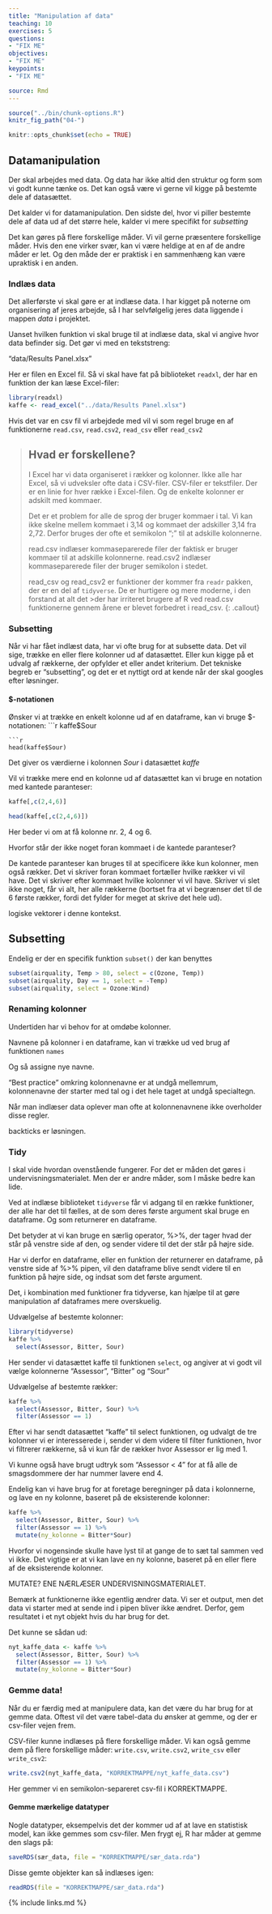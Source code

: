 ```yaml
---
title: "Manipulation af data"
teaching: 10
exercises: 5
questions:
- "FIX ME"
objectives:
- "FIX ME"
keypoints:
- "FIX ME"

source: Rmd
---
```


```r
source("../bin/chunk-options.R")
knitr_fig_path("04-")
```

```r
knitr::opts_chunk$set(echo = TRUE)
```



## Datamanipulation

Der skal arbejdes med data. Og data har ikke altid den struktur og form som vi 
godt kunne tænke os. Det kan også være vi gerne vil kigge på bestemte dele af 
datasættet. 

Det kalder vi for datamanipulation. Den sidste del, hvor vi piller bestemte dele
af data ud af det større hele, kalder vi mere specifikt for *subsetting*

Det kan gøres på flere forskellige måder. Vi vil gerne præsentere forskellige
måder. Hvis den ene virker svær, kan vi være heldige at en af de andre måder er 
let. Og den måde der er praktisk i en sammenhæng kan være upraktisk i en anden.


### Indlæs data

Det allerførste vi skal gøre er at indlæse data. I har kigget på noterne om 
organisering af jeres arbejde, så I har selvfølgelig jeres data liggende i mappen
*data* i projektet.

Uanset hvilken funktion vi skal bruge til at indlæse data, skal vi angive hvor
data befinder sig. Det gør vi med en tekststreng:

"data/Results Panel.xlsx"

Her er filen en Excel fil. Så vi skal have fat på biblioteket `readxl`, der har
en funktion der kan læse Excel-filer:


```r
library(readxl)
kaffe <- read_excel("../data/Results Panel.xlsx")
```

Hvis det var en csv fil vi arbejdede med vil vi som regel bruge en af 
funktionerne `read.csv`, `read.csv2`, `read_csv` eller `read_csv2`

> ## Hvad er forskellene?
> 
> I Excel har vi data organiseret i rækker og kolonner. Ikke alle har Excel, så
> vi udveksler ofte data i CSV-filer. CSV-filer er tekstfiler. Der er en linie
> for hver række i Excel-filen. Og de enkelte kolonner er adskilt med kommaer.
> 
> Det er et problem for alle de sprog der bruger kommaer i tal. Vi kan ikke skelne
> mellem kommaet i 3,14 og kommaet der adskiller 3,14 fra 2,72. Derfor bruges der 
> ofte et semikolon ";" til at adskille kolonnerne.
> 
> read.csv indlæser kommaseparerede filer der faktisk er bruger kommaer til at adskille
> kolonnerne. read.csv2 indlæser kommaseparerede filer der bruger semikolon i stedet.
>
> read_csv og read_csv2 er funktioner der kommer fra `readr` pakken, der er en
> del af `tidyverse`. De er hurtigere og mere moderne, i den forstand at alt det >der har irriteret brugere af R ved read.csv funktionerne gennem årene er blevet
> forbedret i read_csv.
{: .callout}

### Subsetting

Når vi har fået indlæst data, har vi ofte brug for at 
subsette data. Det vil sige, trække en eller flere kolonner ud af datasættet.
Eller kun kigge på et udvalg af rækkerne, der opfylder et eller andet kriterium.
Det tekniske begreb er "subsetting", og det er et
nyttigt ord at kende når der skal googles efter 
løsninger.

#### $-notationen

Ønsker vi at trække en enkelt kolonne ud af en dataframe,
kan vi bruge $-notationen:
```r
kaffe$Sour
```
```r
head(kaffe$Sour)
```
Det giver os værdierne i kolonnen *Sour* i datasættet *kaffe*

Vil vi trække mere end en kolonne ud af datasættet kan vi bruge en notation 
med kantede paranteser:

```r
kaffe[,c(2,4,6)]
```

```r
head(kaffe[,c(2,4,6)])
```
Her beder vi om at få kolonne nr. 2, 4 og 6.


Hvorfor står der ikke noget foran kommaet i de kantede paranteser? 

De kantede paranteser kan bruges til at specificere ikke kun kolonner, men også 
rækker. Det vi skriver foran kommaet fortæller hvilke rækker vi vil have. Det vi 
skriver efter kommaet hvilke kolonner vi vil have. Skriver vi slet ikke noget,
får vi alt, her alle rækkerne (bortset fra at vi begrænser det til de 6 første 
rækker, fordi det fylder for meget at skrive det hele ud).



logiske vektorer i denne kontekst.

## Subsetting

Endelig er der en specifik funktion `subset()` der
kan benyttes

```r
subset(airquality, Temp > 80, select = c(Ozone, Temp))
subset(airquality, Day == 1, select = -Temp)
subset(airquality, select = Ozone:Wind)
```

### Renaming kolonner

Undertiden har vi behov for at omdøbe kolonner.

Navnene på kolonner i en dataframe, kan vi trække ud
ved brug af funktionen `names`

Og så assigne nye navne.

"Best practice" omkring kolonnenavne er at undgå 
mellemrum, kolonnenavne der starter med tal og i det 
hele taget at undgå specialtegn.

Når man indlæser data oplever man ofte at kolonnenavnene
ikke overholder disse regler. 

backticks er løsningen.
  
### Tidy
I skal vide hvordan ovenstående fungerer. For det 
er måden det gøres i undervisningsmaterialet. 
Men der er andre måder, som I måske bedre kan lide.

Ved at indlæse biblioteket `tidyverse` får vi adgang 
til en række funktioner, der alle har det til fælles,
at de som deres første argument skal bruge en dataframe.
Og som returnerer en dataframe. 

Det betyder at vi kan bruge en særlig operator, %>%,
der tager hvad der står på venstre side af den, og sender
videre til det der står på højre side.

Har vi derfor en dataframe, eller en funktion der 
returnerer en dataframe, på venstre side af %>% pipen,
vil den dataframe blive sendt videre til en funktion 
på højre side, og indsat som det første argument.

Det, i kombination med funktioner fra tidyverse, kan
hjælpe til at gøre manipulation af dataframes mere 
overskuelig.

Udvælgelse af bestemte kolonner:
```r
library(tidyverse)
kaffe %>% 
  select(Assessor, Bitter, Sour)
```

Her sender vi datasættet kaffe til funktionen `select`, og angiver at vi godt
vil vælge kolonnerne "Assessor", "Bitter" og "Sour"

Udvælgelse af bestemte rækker:
```r
kaffe %>% 
  select(Assessor, Bitter, Sour) %>% 
  filter(Assessor == 1)
```

Efter vi har sendt datasættet "kaffe" til select funktionen, og udvalgt
de tre kolonner vi er interesserede i, sender vi dem videre til filter funktionen,
hvor vi filtrerer rækkerne, så vi kun får de rækker hvor Assessor er lig med 1.

Vi kunne også have brugt udtryk som "Assessor < 4" for at få alle de smagsdommere
der har nummer lavere end 4.

Endelig kan vi have brug for at foretage beregninger på data i kolonnerne, og 
lave en ny kolonne, baseret på de eksisterende kolonner:


```r
kaffe %>% 
  select(Assessor, Bitter, Sour) %>% 
  filter(Assessor == 1) %>% 
  mutate(ny_kolonne = Bitter*Sour)
```
Hvorfor vi nogensinde skulle have lyst til at gange de to sæt tal sammen ved vi
ikke. Det vigtige er at vi kan lave en ny kolonne, baseret på en eller flere af
de eksisterende kolonner.



MUTATE? ENE NÆRLÆSER UNDERVISNINGSMATERIALET.

Bemærk at funktionerne ikke egentlig ændrer data.
Vi ser et output, men det data vi starter med at 
sende ind i pipen bliver ikke ændret. Derfor, gem 
resultatet i et nyt objekt hvis du har brug for det. 

Det kunne se sådan ud:
```r
nyt_kaffe_data <- kaffe %>% 
  select(Assessor, Bitter, Sour) %>% 
  filter(Assessor == 1) %>% 
  mutate(ny_kolonne = Bitter*Sour)
```



### Gemme data!

Når du er færdig med at manipulere data, kan det 
være du har brug for at gemme data.  Oftest vil det være tabel-data du ønsker at 
gemme, og der er csv-filer vejen frem.

CSV-filer kunne indlæses på flere forskellige måder. Vi kan også gemme dem på
flere forskellige måder: `write.csv`, `write.csv2`, `write_csv` eller `write_csv2`:

```r
write.csv2(nyt_kaffe_data, "KORREKTMAPPE/nyt_kaffe_data.csv")
```

Her gemmer vi en semikolon-separeret csv-fil i KORREKTMAPPE.

#### Gemme mærkelige datatyper
Nogle datatyper, eksempelvis det der kommer ud af at 
lave en statistisk model, kan ikke gemmes som 
csv-filer. Men frygt ej, R har måder at gemme den 
slags på:

```r
saveRDS(sær_data, file = "KORREKTMAPPE/sær_data.rda")
```

Disse gemte objekter kan så indlæses igen:

```r
readRDS(file = "KORREKTMAPPE/sær_data.rda")
```



{% include links.md %}
